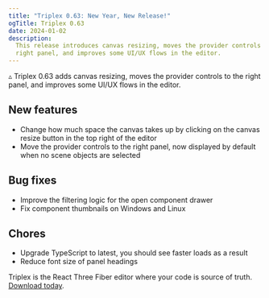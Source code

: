 ```yaml
---
title: "Triplex 0.63: New Year, New Release!"
ogTitle: Triplex 0.63
date: 2024-01-02
description:
  This release introduces canvas resizing, moves the provider controls to the
  right panel, and improves some UI/UX flows in the editor.
---
```


▵ Triplex 0.63 adds canvas resizing, moves the provider controls to the right
panel, and improves some UI/UX flows in the editor.

## New features

- Change how much space the canvas takes up by clicking on the canvas resize
  button in the top right of the editor
- Move the provider controls to the right panel, now displayed by default when
  no scene objects are selected

## Bug fixes

- Improve the filtering logic for the open component drawer
- Fix component thumbnails on Windows and Linux

## Chores

- Upgrade TypeScript to latest, you should see faster loads as a result
- Reduce font size of panel headings

Triplex is the React Three Fiber editor where your code is source of truth.
[Download today](/download).
